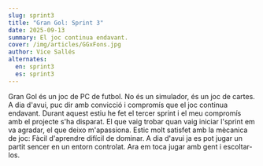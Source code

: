 ```yaml
---
slug: sprint3
title: "Gran Gol: Sprint 3"
date: 2025-09-13
summary: El joc continua endavant.
cover: /img/articles/GGxFons.jpg
author: Vice Sallés
alternates:
  en: sprint3
  es: sprint3
---
```


Gran Gol és un joc de PC de futbol. No és un simulador, és un joc de cartes. A dia d'avui, puc dir amb convicció i compromís que el joc continua endavant. Durant aquest estiu he fet el tercer sprint i el meu compromís amb el projecte s'ha disparat. El que vaig trobar quan vaig iniciar l'sprint em va agradar, el que deixo m'apassiona. Estic molt satisfet amb la mècanica de joc: Fàcil d'aprendre difícil de dominar. A dia d'avui ja es pot jugar un partit sencer en un entorn controlat. Ara em toca jugar amb gent i escoltar-los.